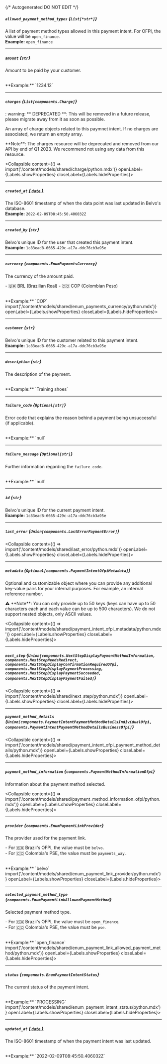 {/* Autogenerated DO NOT EDIT  */}

##### `allowed_payment_method_types` *{`List[*str*]`}*
A list of payment method types allowed in this payment intent. For OFPI, the value will be `open_finance`.
<br/>
**Example:** `open_finance`

---
##### `amount` *{`str`}*
Amount to be paid by your customer.

<br/>
**Example:** `1234.12`

---
##### `charges` *{`List[components.Charge]`}*
: warning: \*\* DEPRECATED \*\*: This will be removed in a future release, please migrate away from it as soon as possible.

An array of charge objects related to this paymnet intent. If no charges are associated, we return an empty array.


\*\*Note\*\*: The charges resource will be deprecated and removed from our API by end of Q1 2023. We recommend not using any data from this resource. 

<Collapsible content={() => import('/content/models/shared/charge/python.mdx')} openLabel={Labels.showProperties} closeLabel={Labels.hideProperties}>
</Collapsible>

---
##### `created_at` [*{ `date` }*](https://docs.python.org/3/library/datetime.html#date-objects)
The ISO\-8601 timestamp of when the data point was last updated in Belvo's database.
<br/>
**Example:** `2022-02-09T08:45:50.406032Z`

---
##### `created_by` *{`str`}*
Belvo's unique ID for the user that created this payment intent.
<br/>
**Example:** `1c83ead8-6665-429c-a17a-ddc76cb3a95e`

---
##### `currency` *{`components.EnumPaymentsCurrency`}*
The currency of the amount paid.


  \- 🇧🇷 BRL (Brazilian Real)
  \- 🇨🇴 COP (Colombian Peso)

<br/>
**Example:** `COP`
<Collapsible content={() => import('/content/models/shared/enum_payments_currency/python.mdx')} openLabel={Labels.showProperties} closeLabel={Labels.hideProperties}>
</Collapsible>

---
##### `customer` *{`str`}*
Belvo's unique ID for the customer related to this payment intent.
<br/>
**Example:** `1c83ead8-6665-429c-a17a-ddc76cb3a95e`

---
##### `description` *{`str`}*
The description of the payment.

<br/>
**Example:** `Training shoes`

---
##### `failure_code` *{`Optional[str]`}*
Error code that explains the reason behind a payment being unsuccessful (if applicable).

<br/>
**Example:** `null`

---
##### `failure_message` *{`Optional[str]`}*
Further information regarding the `failure_code`.

<br/>
**Example:** `null`

---
##### `id` *{`str`}*
Belvo's unique ID for the current payment intent.
<br/>
**Example:** `1c83ead8-6665-429c-a17a-ddc76cb3a95e`

---
##### `last_error` *{`Union[components.LastErrorPaymentError]`}*
<Collapsible content={() => import('/content/models/shared/last_error/python.mdx')} openLabel={Labels.showProperties} closeLabel={Labels.hideProperties}>
</Collapsible>

---
##### `metadata` *{`Optional[components.PaymentIntentOfpiMetadata]`}*
Optional and customizable object where you can provide any additional key\-value pairs for your internal purposes. For example, an internal reference number.


⚠️ \*\*Note\*\*: You can only provide up to 50 keys (keys can have up to 50 characters each and each value can be up to 500 characters). We do not support nested objects, only ASCII values.

<Collapsible content={() => import('/content/models/shared/payment_intent_ofpi_metadata/python.mdx')} openLabel={Labels.showProperties} closeLabel={Labels.hideProperties}>
</Collapsible>

---
##### `next_step` *{`Union[components.NextStepDisplayPaymentMethodInformation, components.NextStepNeedsRedirect, components.NextStepDisplayConfirmationRequiredOfpi, components.NextStepDisplayPaymentProcessing, components.NextStepDisplayPaymentSucceeded, components.NextStepDisplayPaymentFailed]`}*
<Collapsible content={() => import('/content/models/shared/next_step/python.mdx')} openLabel={Labels.showProperties} closeLabel={Labels.hideProperties}>
</Collapsible>

---
##### `payment_method_details` *{`Union[components.PaymentIntentPaymentMethodDetailsIndividualOfpi, components.PaymentIntentPaymentMethodDetailsBusinessOfpi]`}*
<Collapsible content={() => import('/content/models/shared/payment_intent_ofpi_payment_method_details/python.mdx')} openLabel={Labels.showProperties} closeLabel={Labels.hideProperties}>
</Collapsible>

---
##### `payment_method_information` *{`components.PaymentMethodInformationOfpi`}*
Information about the payment method selected.

<Collapsible content={() => import('/content/models/shared/payment_method_information_ofpi/python.mdx')} openLabel={Labels.showProperties} closeLabel={Labels.hideProperties}>
</Collapsible>

---
##### `provider` *{`components.EnumPaymentLinkProvider`}*
The provider used for the payment link. 


\- For 🇧🇷 Brazil's OFPI, the value must be `belvo`.  
\- For 🇨🇴 Colombia's PSE, the value must be `payments_way`.

<br/>
**Example:** `belvo`
<Collapsible content={() => import('/content/models/shared/enum_payment_link_provider/python.mdx')} openLabel={Labels.showProperties} closeLabel={Labels.hideProperties}>
</Collapsible>

---
##### `selected_payment_method_type` *{`components.EnumPaymentLinkAllowedPaymentMethod`}*
Selected payment method type.

  \- For 🇧🇷 Brazil's OFPI, the value must be `open_finance`.  
  \- For 🇨🇴 Colombia's PSE, the value must be `pse`.

<br/>
**Example:** `open_finance`
<Collapsible content={() => import('/content/models/shared/enum_payment_link_allowed_payment_method/python.mdx')} openLabel={Labels.showProperties} closeLabel={Labels.hideProperties}>
</Collapsible>

---
##### `status` *{`components.EnumPaymentIntentStatus`}*
The current status of the payment intent.

<br/>
**Example:** `PROCESSING`
<Collapsible content={() => import('/content/models/shared/enum_payment_intent_status/python.mdx')} openLabel={Labels.showProperties} closeLabel={Labels.hideProperties}>
</Collapsible>

---
##### `updated_at` [*{ `date` }*](https://docs.python.org/3/library/datetime.html#date-objects)
The ISO\-8601 timestamp of when the payment intent was last updated.

<br/>
**Example:** `2022-02-09T08:45:50.406032Z`


